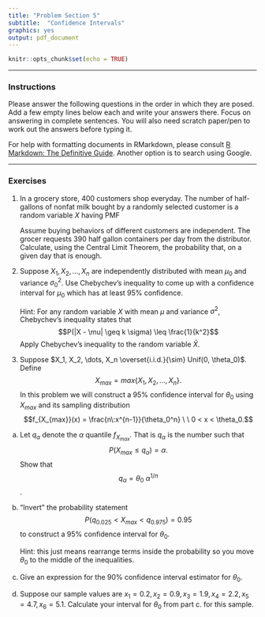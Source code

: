 ```yaml
---
title: "Problem Section 5"
subtitle:  "Confidence Intervals"
graphics: yes
output: pdf_document
---
```


```r
knitr::opts_chunk$set(echo = TRUE)
```

* * * 
### Instructions

Please answer the following questions in the order in which they are posed. Add a few empty lines below each and write your answers there. Focus on answering in complete sentences. You will also need scratch paper/pen to work out the answers before typing it.

For help with formatting documents in RMarkdown, please consult [R Markdown: The Definitive Guide](https://bookdown.org/yihui/rmarkdown/). Another option is to search using Google. 

* * *

### Exercises 

1. In a grocery store, 400 customers shop everyday. The number of half-gallons of nonfat milk bought by a randomly selected customer is a random variable $X$ having PMF
\begin{align*}
f(x) &= \left\{ \begin{array}{cc}
                0.3 & x=0\\
                0.5 & x=1 \\
                0.2 & x=2 \end{array} \right.
\end{align*}

   Assume buying behaviors of different customers are independent. The grocer requests 390 half gallon containers per day from the distributor. Calculate, using the Central Limit Theorem,  the probability that, on a given day that is enough.  


2. Suppose $X_1, X_2, \dots, X_n$ are independently distributed with mean $\mu_0$ and variance $\sigma^2_0$.  Use Chebychev's inequality to come up with a confidence interval for $\mu_0$ which has at least 95% confidence.  

   Hint: For any random variable $X$ with mean $\mu$ and variance $\sigma^2$, Chebychev's inequality states that 
$$P(|X - \mu| \geq k \sigma) \leq \frac{1}{k^2}$$
  Apply Chebychev's inequality to the random variable $\bar{X}$.

3.  Suppose $X_1, X_2, \dots, X_n \overset{i.i.d.}{\sim} Unif(0, \theta_0)$.
Define
$$X_{max} = max \left\{X_1,X_2, \dots, X_n \right\}.$$
In this problem we will construct a 95\% confidence interval for $\theta_0$
using $X_{max}$ and its sampling distribution 
$$f_{X_{max}}(x) = \frac{n\:x^{n-1}}{\theta_0^n} \ \ 0 < x < \theta_0.$$ 

a. Let $q_{\alpha}$ denote the $\alpha$ quantile $f_{X_{max}}$. That is $q_{\alpha}$ is the number such that
$$P(X_{max} \leq q_{\alpha}) = \alpha.$$
Show that 
$$q_{\alpha} = \theta_0\: \alpha^{1/n}$$.

b. "Invert" the probability statement
$$P\left( q_{0.025} < X_{max} < q_{0.975} \right) = 0.95$$
to construct a 95% confidence interval for $\theta_0$. 

   Hint: this just means rearrange terms inside the probability so you move $\theta_0$ to the middle of the inequalities. 

c. Give an expression for the 90% confidence interval estimator for $\theta_0$.

d. Suppose our sample values are $x_1 = 0.2, x_2 = 0.9, x_3 = 1.9, x_4 = 2.2, x_5 = 4.7, x_6 = 5.1$. Calculate your interval for $\theta_0$ from part c. for this sample. 